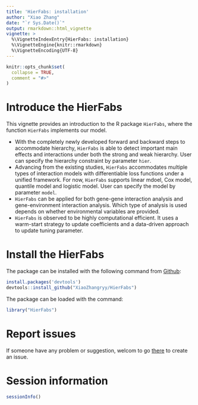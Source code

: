 ```yaml
---
title: 'HierFabs: installation'
author: "Xiao Zhang"
date: "`r Sys.Date()`"
output: rmarkdown::html_vignette
vignette: >
  %\VignetteIndexEntry{HierFabs: installation}
  %\VignetteEngine{knitr::rmarkdown}
  %\VignetteEncoding{UTF-8}
---
```


```r
knitr::opts_chunk$set(
  collapse = TRUE,
  comment = "#>"
)
```
  
# Introduce the HierFabs
This vignette provides an introduction to the R package `HierFabs`, where the function `HierFabs` implements our model.  

* With the completely newly developed forward and backward steps to accommodate hierarchy, `HierFabs` is able to detect important main effects and interactions under both the strong and weak hierarchy. User can specify the hierarchy constraint by parameter `hier`.
* Advancing from the existing studies, `HierFabs` accommodates multiple types of interaction models with differentiable loss functions under a unified framework. For now, `HierFabs` supports linear mdoel, Cox model, quantile model and logistic model. User can specify the model by parameter `model`.
* `HierFabs` can be applied for both gene-gene interaction analysis and gene-environment interaction analysis. Which type of analysis is used depends on whether environmental variables are provided. 
* `HierFabs` is observed to be highly computational efficient. It uses a warm-start strategy to update coefficients and a data-driven approach to update tuning parameter.  
  
# Install the HierFabs

The package can be installed with the following command from [Github](https://github.com/XiaoZhangryy/HierFabs):

```r
install.packages('devtools')
devtools::install_github("XiaoZhangryy/HierFabs")
```

The package can be loaded with the command:
```r
library("HierFabs")
```

# Report issues
If someone have any problem or suggestion, welcom to go [there](https://github.com/XiaoZhangryy/HierFabs/issues) to create an issue. 


# Session information
```r
sessionInfo()
```